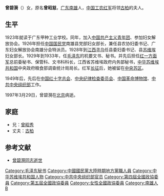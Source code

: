 '''曾碧漪'''（{{bd|1907年||1997年|3月29日}}）女，原名'''曾昭慈'''，[[广东|广东]][[南雄|南雄]]人，[[中国工农红军|中国工农红军]]将领[[古柏|古柏]]的夫人。

== 生平 ==
1923年就读于广东甲种工业学校。同年，加入[[中国共产主义青年团|中国共产主义青年团]]、参加妇女解放协会。1926年担任[[中国国民党|中国国民党]]南雄县党部妇女部长，兼任县农协妇委书记、广东妇女解放协会南雄分会特派员。1928年到[[江西|江西]][[寻乌|寻乌]]任县委妇委书记、县[[苏维埃|苏维埃]]妇女部长。1929年到1933年，任[[毛泽东|毛泽东]]的机要文书、秘书。并先后担任[[红一方面军|红一方面军]]总前委秘书、保管科、文书科科长，江西省苏维埃政府内务部秘书，[[中华苏维埃共和国|中华苏维埃共和国]]中央政府粮食部调查统计局局长。红军[[长征|长征]]后，她被留在[[中央苏区|中央苏区]]。

1949年后，先后在[[中国红十字会|中国红十字总会]]、[[中央纪律检查委员会|中央纪律检查委员会]]、[[中国革命博物馆|中国革命博物馆]]、[[中共中央组织部|中共中央组织部]]工作。

1997年3月29日，曾碧漪在[[北京|北京]]病逝。

==家庭==
*兄：[[曾昭秀|曾昭秀]]
*丈夫：[[古柏|古柏]]

== 参考文献 ==
{{reflist}}
*[http://72.14.253.104/search?q=cache:Z0xwj4f1Y-8J:www.chinajunzheng.com/bbs/read.php%3Ftid%3D57529%26page%3D4+%E6%9B%BE%E7%A2%A7%E6%BC%AA%E7%AE%80%E5%8E%86&hl=zh-CN&ct=clnk&cd=1&gl=us 曾碧漪同志逝世]{{dead link|date=2018年3月 |bot=InternetArchiveBot |fix-attempted=yes }}

{{DEFAULTSORT:Zeng曾}}
[[Category:毛泽东秘书|Category:毛泽东秘书]]
[[Category:中國國民黨大陸時期地方黨職人員|Category:中國國民黨大陸時期地方黨職人員]]
[[Category:中华苏维埃共和国人物|Category:中华苏维埃共和国人物]]
[[Category:中共中央组织部官员|Category:中共中央组织部官员]]
[[Category:第四屆全國政協委員|Category:第四屆全國政協委員]]
[[Category:第五屆全國政協委員|Category:第五屆全國政協委員]]
[[Category:女性全國政協委員|Category:女性全國政協委員]]
[[Category:南雄人|Category:南雄人]]
[[Category:曾姓|B]]